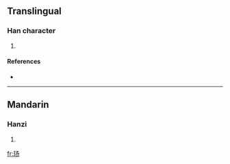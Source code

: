 {{also|瑒}}
==Translingual==

===Han character===
{{Han char|rn=96|rad=玉|as=03|sn=7|four=|canj=一土弓尸竹 (MGNSH)}}

# {{defn|Han|sort=玉03}}

====References====
* {{Han ref|kx=0727.251|hdz=21102.161|uh=739A|ud=29594}}

----

==Mandarin==

===Hanzi===
{{cmn-hanzi|tra=瑒|pin=[[yáng]] ([[yang2]])|wg=yang<sup>2</sup>}}

# {{defn|Mandarin|sort=玉03}}

[[fr:玚]]